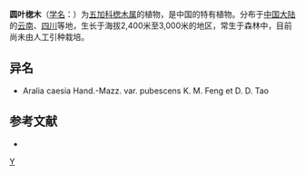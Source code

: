 {{Speciesbox 
| genus = Aralia
| species = caesia
| authority = Hand.-Mazz.
}}

'''圆叶楤木'''（[[学名|学名]]：{{lang|la|''Aralia caesia''}}）为[[五加科|五加科]][[楤木属|楤木属]]的植物，是中国的特有植物。分布于[[中国大陆|中国大陆]]的[[云南|云南]]、[[四川|四川]]等地，生长于海拔2,400米至3,000米的地区，常生于森林中，目前尚未由人工引种栽培。

== 异名 ==
* Aralia caesia Hand.-Mazz. var. pubescens K. M. Feng et D. D. Tao

== 参考文献 ==
<div class="references-small">
* {{cite web| url =http://www.bioinfo.cn/db05/KmzwSpecies.php?action=view&id=640| title =圆叶楤木| work =《中国高等植物数据库全库》| publisher =中国科学院微生物研究所| author =昆明植物研究所| accessdate =2009-02-21| deadurl =yes| archiveurl =https://web.archive.org/web/20160305023211/http://www.bioinfo.cn/db05/KmzwSpecies.php?action=view&id=640| archivedate =2016-03-05}}
</div>
{{Taxonbar|from=Q10926385}}

[[Category:楤木属|Y]]


{{Apiales-stub}}
